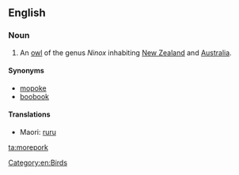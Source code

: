 ==English==
{{wikipedia}}

===Noun===
{{en-noun}}

# An [[owl]] of the genus ''Ninox'' inhabiting [[New Zealand]] and [[Australia]].

====Synonyms====
* [[mopoke]]
* [[boobook]]

====Translations====
{{trans-top|owl}}
* Maori: [[ruru]]
{{trans-mid}}
{{trans-bottom}}

[[Category:en:Birds]]

[[ta:morepork]]
